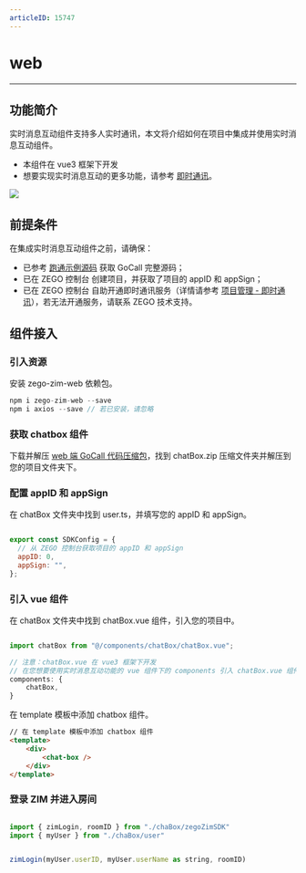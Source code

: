 ```yaml
---
articleID: 15747
---
```


# web

---


## 功能简介

实时消息互动组件支持多人实时通讯，本文将介绍如何在项目中集成并使用实时消息互动组件。

<Note title="提示">


- 本组件在 vue3 框架下开发
- 想要实现实时消息互动的更多功能，请参考 [即时通讯](https://doc-zh.zego.im/article/12807)。
</Note>

<Frame width="512" height="auto" caption=""><img src="https://storage.zego.im/sdk-doc/Pics/GoCall/call/GoCall_Chat_web.png" /></Frame>

## 前提条件

在集成实时消息互动组件之前，请确保：

- 已参考 [跑通示例源码](/video-call/run-example-code/web) 获取 GoCall 完整源码；
- 已在 ZEGO 控制台 创建项目，并获取了项目的 appID 和 appSign；
- 已在 ZEGO 控制台 自助开通即时通讯服务（详情请参考 [项目管理 - 即时通讯](/console/service-configuration/im/activate-service)），若无法开通服务，请联系 ZEGO 技术支持。

## 组件接入

### 引入资源

安装 zego-zim-web 依赖包。

```javascript
npm i zego-zim-web --save
npm i axios --save // 若已安装，请忽略
```

### 获取 chatbox 组件

下载并解压 [web 端 GoCall 代码压缩包](https://codestore.zego.im/project/14)，找到 chatBox.zip 压缩文件夹并解压到您的项目文件夹下。


### 配置 appID 和 appSign

在 chatBox 文件夹中找到 user.ts，并填写您的 appID 和 appSign。

```javascript

export const SDKConfig = {
  // 从 ZEGO 控制台获取项目的 appID 和 appSign
  appID: 0,
  appSign: "",
};

```

### 引入 vue 组件

在 chatBox 文件夹中找到 chatBox.vue 组件，引入您的项目中。

```javascript

import chatBox from "@/components/chatBox/chatBox.vue";

// 注意：chatBox.vue 在 vue3 框架下开发
// 在您想要使用实时消息互动功能的 vue 组件下的 components 引入 chatBox.vue 组件
components: {
    chatBox,
}
```

在 template 模板中添加 chatbox 组件。

```html
// 在 template 模板中添加 chatbox 组件
<template>
    <div>
        <chat-box />
    </div>
</template>
```

### 登录 ZIM 并进入房间

```javascript

import { zimLogin, roomID } from "./chaBox/zegoZimSDK"
import { myUser } from "./chaBox/user"


zimLogin(myUser.userID, myUser.userName as string, roomID)

```

